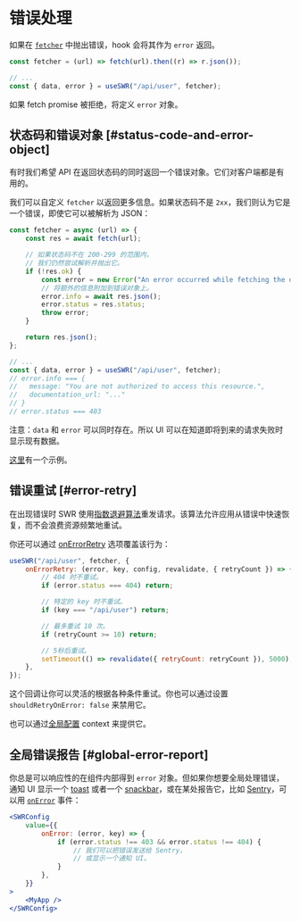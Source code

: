 
# 错误处理

如果在 [`fetcher`](/docs/data-fetching) 中抛出错误，hook 会将其作为 `error` 返回。

```js
const fetcher = (url) => fetch(url).then((r) => r.json());

// ...
const { data, error } = useSWR("/api/user", fetcher);
```

如果 fetch promise 被拒绝，将定义 `error` 对象。

## 状态码和错误对象 [#status-code-and-error-object]

有时我们希望 API 在返回状态码的同时返回一个错误对象。它们对客户端都是有用的。

我们可以自定义 `fetcher` 以返回更多信息。如果状态码不是 `2xx`，我们则认为它是一个错误，即使它可以被解析为 JSON：

```js
const fetcher = async (url) => {
    const res = await fetch(url);

    // 如果状态码不在 200-299 的范围内，
    // 我们仍然尝试解析并抛出它。
    if (!res.ok) {
        const error = new Error("An error occurred while fetching the data.");
        // 将额外的信息附加到错误对象上。
        error.info = await res.json();
        error.status = res.status;
        throw error;
    }

    return res.json();
};

// ...
const { data, error } = useSWR("/api/user", fetcher);
// error.info === {
//   message: "You are not authorized to access this resource.",
//   documentation_url: "..."
// }
// error.status === 403
```

<Callout emoji="💡">
    注意：<code>data</code> 和 <code>error</code> 可以同时存在。所以 UI 可以在知道即将到来的请求失败时显示现有数据。
</Callout>

[这里](/examples/error-handling)有一个示例。

## 错误重试 [#error-retry]

在出现错误时 SWR 使用[指数退避算法](https://en.wikipedia.org/wiki/Exponential_backoff)重发请求。该算法允许应用从错误中快速恢复，而不会浪费资源频繁地重试。

你还可以通过 [onErrorRetry](/docs/api#options) 选项覆盖该行为：

```js
useSWR("/api/user", fetcher, {
    onErrorRetry: (error, key, config, revalidate, { retryCount }) => {
        // 404 时不重试。
        if (error.status === 404) return;

        // 特定的 key 时不重试。
        if (key === "/api/user") return;

        // 最多重试 10 次。
        if (retryCount >= 10) return;

        // 5秒后重试。
        setTimeout(() => revalidate({ retryCount: retryCount }), 5000);
    },
});
```

这个回调让你可以灵活的根据各种条件重试。你也可以通过设置 `shouldRetryOnError: false` 来禁用它。

也可以通过[全局配置](/docs/global-configuration) context 来提供它。

## 全局错误报告 [#global-error-report]

你总是可以响应性的在组件内部得到 `error` 对象。但如果你想要全局处理错误，通知 UI 显示一个 [toast](https://vercel.com/design/toast) 或者一个 [snackbar](https://material.io/components/snackbars)，或在某处报告它，比如 [Sentry](https://sentry.io)，可以用 [`onError`](/docs/api#options) 事件：

```jsx
<SWRConfig
    value={{
        onError: (error, key) => {
            if (error.status !== 403 && error.status !== 404) {
                // 我们可以把错误发送给 Sentry，
                // 或显示一个通知 UI。
            }
        },
    }}
>
    <MyApp />
</SWRConfig>
```
